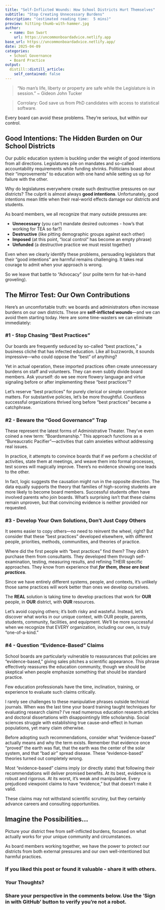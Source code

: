 ```yaml
---
title: "Self-Inflicted Wounds: How School Districts Hurt Themselves"
subtitle: "Stop Creating Unnecessary Burdens"
description: "(estimated reading time:  5 mins)"
preview: hitting-thumb-with-hammer.jpg
author:
  - name: Dan Swart
    url: https://uncommonboardadvice.netlify.app
base_url: https://uncommonboardadvice.netlify.app/
date: 2025-04-09
categories:
  - School Governance
  - Board Practice
output: 
  distill::distill_article:
    self_contained: false
---
```


>"No man's life, liberty or property are safe while the Legislature is in session." ~ Gideon John Tucker

>Corrolary: God save us from PhD candidates with access to statistical software.



Every board can avoid these problems. They're serious, but within our control.

## Good Intentions: The Hidden Burden on Our School Districts

Our public education system is buckling under the weight of good intentions from all directions. Legislatures pile on mandates and so-called accountability requirements while funding shrinks. Politicians boast about their "improvements" to education with one hand while setting us up for failure with the other.

Why do legislatures everywhere create such destructive pressures on our districts? The culprit is almost always **good intentions**. Unfortunately, good intentions mean little when their real-world effects damage our districts and students.

As board members, we all recognize that many outside pressures are:

- **Unnecessary** (you can't mandate desired outcomes - how's that working for TEA so far?)
- **Destructive** (like pitting demographic groups against each other)
- **Imposed** (at this point, "local control" has become an empty phrase)
- **Unfunded** (a destructive practice we must resist together)

Even when we clearly identify these problems, persuading legislators that their "good intentions" are harmful remains challenging. It takes real courage to admit when your approach is wrong.

So we leave that battle to "Advocacy" (our polite term for hat-in-hand groveling).


## The Mirror Test: Our Own Contributions

Here's an uncomfortable truth: we boards and administrators often increase burdens on our own districts. These are **self-inflicted wounds**—and we can avoid them starting today. Here are some time-wasters we can eliminate immediately:

### #1 - Stop Chasing "Best Practices"

Our boards are frequently seduced by so-called "best practices," a business cliché that has infected education. Like all buzzwords, it sounds impressive—who could oppose the "best" of anything?

Yet in actual operation, these imported practices often create unnecessary burdens on staff and volunteers. They can even subtly divide board members. Ask yourself: do we see more flowery language and virtue signaling before or after implementing these "best practices"?

Let's reserve "best practices" for purely clerical or simple compliance matters. For substantive policies, let's be more thoughtful. Countless successful organizations thrived long before "best practices" became a catchphrase.

### #2 - Beware the "Good Governance" Trap

These represent the latest forms of Administrative Theater. They've even coined a new term: "Boardsmanship." This approach functions as a "Bureaucratic Pacifier"—activities that calm anxieties without addressing real issues.

In practice, it attempts to convince boards that if we perform a checklist of activities, state them at meetings, and weave them into formal processes, test scores will magically improve. There's no evidence showing one leads to the other.

In fact, logic suggests the causation might run in the opposite direction. The data equally supports the theory that families of high-scoring students are more likely to become board members. Successful students often have involved parents who join boards. What's surprising isn't that these claims remain unproven, but that convincing evidence is neither provided nor requested.

### #3 - Develop Your Own Solutions, Don't Just Copy Others

It seems easier to copy others—no need to reinvent the wheel, right? But consider that these "best practices" developed elsewhere, with different people, priorities, methods, communities, and theories of practice.

Where did the first people with "best practices" find them? They didn't purchase them from consultants. They developed them through self-examination, testing, measuring results, and refining THEIR specific approaches. They know from experience that ***for them, these are best practices***.

Since we have entirely different systems, people, and contexts, it's unlikely those same practices will work better than ones we develop ourselves.

The **REAL** solution is taking time to develop practices that work for **OUR** people, in **OUR** district, with **OUR** resources.

Let's avoid copying others; it's both risky and wasteful. Instead, let's discover what works in our unique context, with OUR people, parents, students, community, facilities, and equipment. We'll be more successful when we recognize that EVERY organization, including our own, is truly "one-of-a-kind."

### #4 - Question "Evidence-Based" Claims

School boards are particularly vulnerable to reassurances that policies are "evidence-based," giving sales pitches a scientific appearance. This phrase effectively reassures the education community, though we should be skeptical when people emphasize something that should be standard practice.

Few education professionals have the time, inclination, training, or experience to evaluate such claims critically.

I rarely see challenges to these manipulative phrases outside technical journals. When was the last time your board training taught techniques for evaluating research claims? I've read numerous education research articles and doctoral dissertations with disappointingly little scholarship. Social sciences struggle with establishing true cause-and-effect in human populations, yet many claim otherwise.

Before adopting such recommendations, consider what "evidence-based" actually means and why the term exists. Remember that evidence once "proved" the earth was flat, that the earth was the center of the solar system, and that "bad air" spread disease. These "evidence-based" theories turned out completely wrong.

Most "evidence-based" claims imply (or directly state) that following their recommendations will deliver promised benefits. At its best, evidence is robust and rigorous. At its worst, it's weak and manipulative. Every prejudiced viewpoint claims to have "evidence," but that doesn't make it valid.

These claims may not withstand scientific scrutiny, but they certainly advance careers and consulting opportunities.

## Imagine the Possibilities...

Picture your district free from self-inflicted burdens, focused on what actually works for your unique community and circumstances.

As board members working together, we have the power to protect our districts from both external pressures and our own well-intentioned but harmful practices.



### If you liked this post or found it valuable - share it with others.


### Your Thoughts?

### Share your perspective in the comments below. Use the 'Sign in with GitHub' button to verify you're not a robot.


